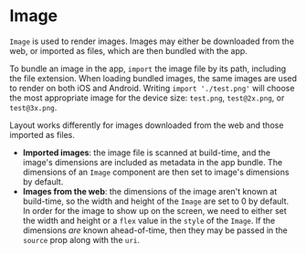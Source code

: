 
# Image

`Image` is used to render images. Images may either be downloaded from the web, or imported as files, which are then bundled with the app.

To bundle an image in the app, `import` the image file by its path, including the file extension. When loading bundled images, the same images are used to render on both iOS and Android. Writing `import './test.png'` will choose the most appropriate image for the device size: `test.png`, `test@2x.png`, or `test@3x.png`.

Layout works differently for images downloaded from the web and those imported as files.

- **Imported images**: the image file is scanned at build-time, and the image's dimensions are included as metadata in the app bundle. The dimensions of an `Image` component are then set to image's dimensions by default.
- **Images from the web**: the dimensions of the image aren't known at build-time, so the width and height of the `Image` are set to 0 by default. In order for the image to show up on the screen, we need to either set the width and height or a `flex` value in the `style` of the `Image`. If the dimensions _are_ known ahead-of-time, then they may be passed in the `source` prop along with the `uri`.

<Example code={image} />
